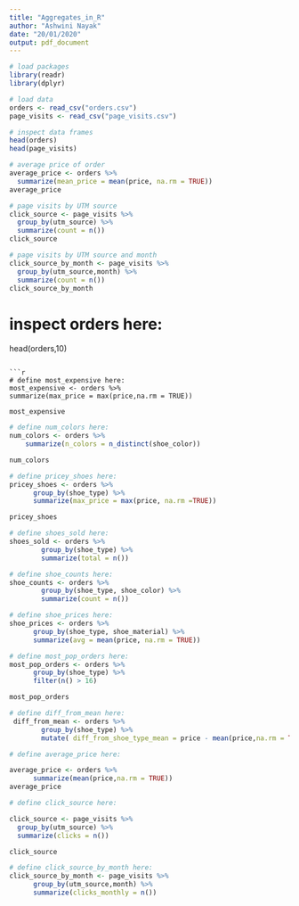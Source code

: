 ```yaml
---
title: "Aggregates_in_R"
author: "Ashwini Nayak"
date: "20/01/2020"
output: pdf_document
---
```


```r
# load packages
library(readr)
library(dplyr)
```

```r
# load data
orders <- read_csv("orders.csv")
page_visits <- read_csv("page_visits.csv")
```

```r
# inspect data frames
head(orders)
head(page_visits)
```

```r
# average price of order
average_price <- orders %>% 
  summarize(mean_price = mean(price, na.rm = TRUE))
average_price
```

```r
# page visits by UTM source
click_source <- page_visits %>%
  group_by(utm_source) %>%
  summarize(count = n())
click_source
```

```r
# page visits by UTM source and month
click_source_by_month <- page_visits %>%
  group_by(utm_source,month) %>%
  summarize(count = n())
click_source_by_month
```

# inspect orders here:
head(orders,10)
```

```r
# define most_expensive here:
most_expensive <- orders %>% 
summarize(max_price = max(price,na.rm = TRUE))

most_expensive
```

```r
# define num_colors here:
num_colors <- orders %>%
    summarize(n_colors = n_distinct(shoe_color))

num_colors
```

```r
# define pricey_shoes here:
pricey_shoes <- orders %>%
      group_by(shoe_type) %>%
      summarize(max_price = max(price, na.rm =TRUE))

pricey_shoes
```

```r
# define shoes_sold here:
shoes_sold <- orders %>%
        group_by(shoe_type) %>%
        summarize(total = n())

```

```r
# define shoe_counts here:
shoe_counts <- orders %>%
        group_by(shoe_type, shoe_color) %>%
        summarize(count = n())
```

```r
# define shoe_prices here:
shoe_prices <- orders %>%
      group_by(shoe_type, shoe_material) %>%
      summarize(avg = mean(price, na.rm = TRUE))
```

```r
# define most_pop_orders here:
most_pop_orders <- orders %>%
      group_by(shoe_type) %>%
      filter(n() > 16)

most_pop_orders
```

```r
# define diff_from_mean here:
 diff_from_mean <- orders %>% 
        group_by(shoe_type) %>%
        mutate( diff_from_shoe_type_mean = price - mean(price,na.rm = TRUE))
```

```r
# define average_price here:

average_price <- orders %>%
      summarize(mean(price,na.rm = TRUE))
average_price
```

```r
# define click_source here:

click_source <- page_visits %>%
  group_by(utm_source) %>%
  summarize(clicks = n())

click_source   
```

```r
# define click_source_by_month here:
click_source_by_month <- page_visits %>%
      group_by(utm_source,month) %>%
      summarize(clicks_monthly = n())
```

